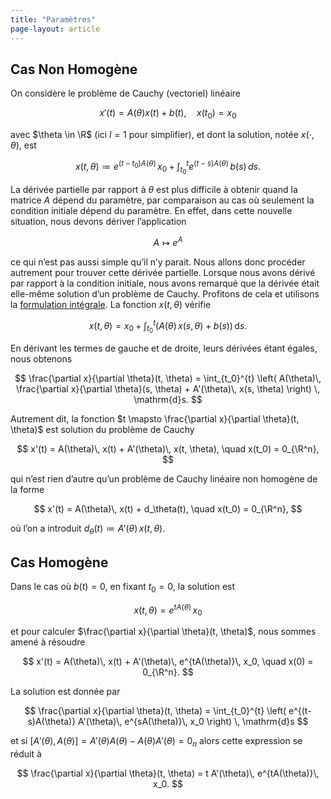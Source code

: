 ```yaml
---
title: "Paramètres"
page-layout: article
---
```


## Cas Non Homogène

On considère le problème de Cauchy (vectoriel) linéaire

$$
    x'(t) = A(\theta) x(t) + b(t), \quad x(t_0) = x_0
$$

avec $\theta \in \R$ (ici $l=1$ pour simplifier), et dont la solution, notée $x(\cdot, \theta)$, est

$$
    x(t, \theta) \coloneqq e^{(t-t_0)A(\theta)}\, x_0 + \int_{t_0}^{t} e^{(t-s)A(\theta)}\, b(s) \, ds.
$$

La dérivée partielle par rapport à $\theta$ est plus difficile à obtenir quand la matrice $A$ dépend du paramètre, par comparaison au cas où seulement la condition initiale dépend du paramètre. En effet, dans cette nouvelle situation, nous devons dériver l'application

$$
    A \mapsto e^A
$$

ce qui n'est pas aussi simple qu'il n'y parait. Nous allons donc procéder autrement pour trouver cette dérivée partielle. Lorsque nous avons dérivé par rapport à la condition initiale, nous avons remarqué que la dérivée était elle-même solution d'un problème de Cauchy. Profitons de cela et utilisons la [formulation intégrale](../edo_lineaires/definition.html#formulation-intégrale). La fonction $x(t, \theta)$ vérifie

$$
    x(t, \theta) = x_0 + \int_{t_0}^{t} \left( A(\theta)\, x(s, \theta) + b(s) \right) \, \mathrm{d}s.
$$

En dérivant les termes de gauche et de droite, leurs dérivées étant égales, nous obtenons 

$$
    \frac{\partial x}{\partial \theta}(t, \theta) = 
    \int_{t_0}^{t} \left( A(\theta)\, \frac{\partial x}{\partial \theta}(s, \theta) + A'(\theta)\, x(s, \theta) \right) \, \mathrm{d}s.
$$

Autrement dit, la fonction $t \mapsto \frac{\partial x}{\partial \theta}(t, \theta)$ est solution du problème de Cauchy

$$
    x'(t) = A(\theta)\, x(t) + A'(\theta)\, x(t, \theta), \quad x(t_0) = 0_{\R^n},
$$

qui n'est rien d'autre qu'un problème de Cauchy linéaire non homogène de la forme 

$$
    x'(t) = A(\theta)\, x(t) + d_\theta(t), \quad x(t_0) = 0_{\R^n},
$$

où l'on a introduit $d_\theta(t) \coloneqq A'(\theta)\, x(t, \theta)$. 

## Cas Homogène

Dans le cas où $b(t) = 0$, en fixant $t_0=0$, la solution est

$$
    x(t, \theta) = e^{tA(\theta)}\, x_0
$$

et pour calculer $\frac{\partial x}{\partial \theta}(t, \theta)$, nous sommes amené à résoudre

$$
    x'(t) = A(\theta)\, x(t) + A'(\theta)\, e^{tA(\theta)}\, x_0, \quad x(0) = 0_{\R^n}.
$$

La solution est donnée par 

$$
    \frac{\partial x}{\partial \theta}(t, \theta) = 
    \int_{t_0}^{t} \left( e^{(t-s)A(\theta)} A'(\theta)\, e^{sA(\theta)}\, x_0 \right) \, \mathrm{d}s
$$

et si $[A'(\theta), A(\theta)] = A'(\theta) A(\theta) - A(\theta) A'(\theta) = 0_n$ alors cette expression se réduit à

$$
    \frac{\partial x}{\partial \theta}(t, \theta) = t A'(\theta)\, e^{tA(\theta)}\, x_0.
$$

